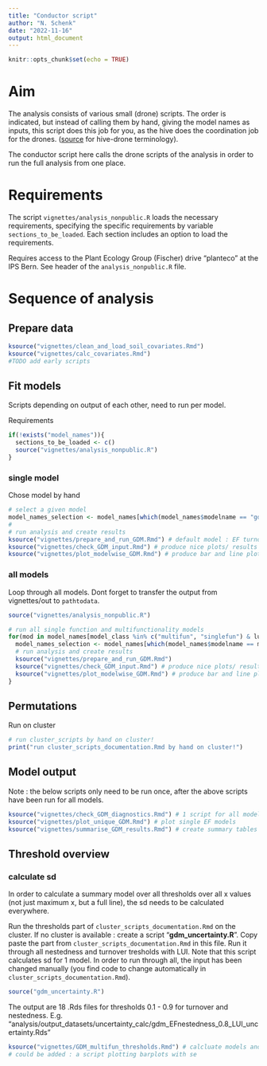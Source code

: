 ```yaml
---
title: "Conductor script"
author: "N. Schenk"
date: "2022-11-16"
output: html_document
---
```


```r
knitr::opts_chunk$set(echo = TRUE)
```

# Aim
The analysis consists of various small (drone) scripts. The order is indicated, but instead of calling them by hand, giving the model names as inputs, this script does this job for you, as the hive does the coordination job for the drones. ([source](https://www.theserverside.com/opinion/Master-slave-terminology-alternatives-you-can-use-right-now) for hive-drone terminology).

The conductor script here calls the drone scripts of the analysis in order to run the full analysis from one place.

# Requirements

The script `vignettes/analysis_nonpublic.R` loads the necessary requirements, specifying the specific requirements by variable `sections_to_be_loaded`. Each section includes an option to load the requirements.

Requires access to the Plant Ecology Group (Fischer) drive "planteco" at the IPS Bern. See header of the `analysis_nonpublic.R` file.


# Sequence of analysis


## Prepare data
```r
ksource("vignettes/clean_and_load_soil_covariates.Rmd")
ksource("vignettes/calc_covariates.Rmd")
#TODO add early scripts
```


## Fit models
Scripts depending on output of each other, need to run per model.

Requirements
```r
if(!exists("model_names")){
  sections_to_be_loaded <- c()
  source("vignettes/analysis_nonpublic.R")
}
```

### single model
Chose model by hand
```r
# select a given model
model_names_selection <- model_names[which(model_names$modelname == "gdm_EFturnover_0.7_LUI"), ]
#
# run analysis and create results
ksource("vignettes/prepare_and_run_GDM.Rmd") # default model : EF turnover 0.7 LUI
ksource("vignettes/check_GDM_input.Rmd") # produce nice plots/ results about correlations among input variables
ksource("vignettes/plot_modelwise_GDM.Rmd") # produce bar and line plots of the current model
```

### all models
Loop through all models. Dont forget to transfer the output from vignettes/out to `pathtodata`.
```r
source("vignettes/analysis_nonpublic.R")

# run all single function and multifunctionality models
for(mod in model_names[model_class %in% c("multifun", "singlefun") & lui == "LUI", modelname]){
  model_names_selection <- model_names[which(model_names$modelname == mod), ]
  # run analysis and create results
  ksource("vignettes/prepare_and_run_GDM.Rmd") 
  ksource("vignettes/check_GDM_input.Rmd") # produce nice plots/ results about correlations among input variables
  ksource("vignettes/plot_modelwise_GDM.Rmd") # produce bar and line plots of the current model
}
```




## Permutations
Run on cluster
```r
# run cluster_scripts by hand on cluster!
print("run cluster_scripts_documentation.Rmd by hand on cluster!")
```




## Model output

Note : the below scripts only need to be run once, after the above scripts have been run for all models. 
```r
ksource("vignettes/check_GDM_diagnostics.Rmd") # 1 script for all model diagnostics
ksource("vignettes/plot_unique_GDM.Rmd") # plot single EF models 
ksource("vignettes/summarise_GDM_results.Rmd") # create summary tables of all model results (deviance explained and isplines)
```


## Threshold overview

### calculate sd

In order to calculate a summary model over all thresholds over all x values (not just maximum x, but a full line), the sd needs to be calculated everywhere.

Run the thresholds part of `cluster_scripts_documentation.Rmd` on the cluster.
If no cluster is available : create a script "**gdm_uncertainty.R**". Copy paste the part from `cluster_scripts_documentation.Rmd` in this file. Run it through all nestedness and turnover tresholds with LUI. Note that this script calculates sd for 1 model. In order to run through all, the input has been changed manually (you find code to change automatically in `cluster_scripts_documentation.Rmd`).
```r
source("gdm_uncertainty.R")
```

The output are 18 .Rds files for thresholds 0.1 - 0.9 for turnover and nestedness. E.g. "analysis/output_datasets/uncertainty_calc/gdm_EFnestedness_0.8_LUI_uncertainty.Rds"

```r
ksource("vignettes/GDM_multifun_thresholds.Rmd") # calcluate models and generate plots (line and barplots)
# could be added : a script plotting barplots with se
```


